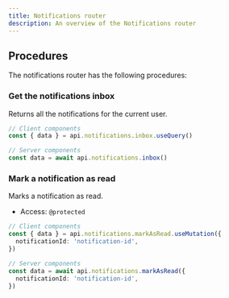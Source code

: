 ```yaml
---
title: Notifications router
description: An overview of the Notifications router
---
```


## Procedures

The notifications router has the following procedures:

### Get the notifications inbox

Returns all the notifications for the current user.

```typescript
// Client components
const { data } = api.notifications.inbox.useQuery()

// Server components
const data = await api.notifications.inbox()
```

### Mark a notification as read

Marks a notification as read.

- Access: `@protected`

```typescript
// Client components
const { data } = api.notifications.markAsRead.useMutation({
  notificationId: 'notification-id',
})

// Server components
const data = await api.notifications.markAsRead({
  notificationId: 'notification-id',
})
```
